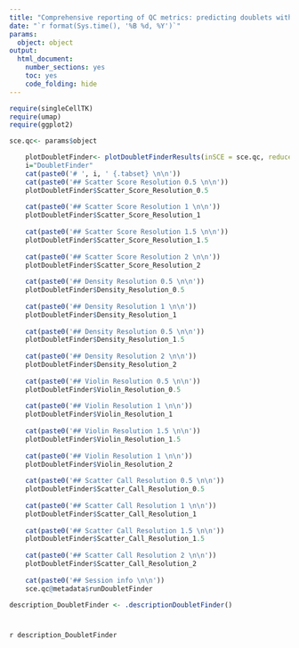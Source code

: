 ```yaml
---
title: "Comprehensive reporting of QC metrics: predicting doublets with doubletFinder"
date: "`r format(Sys.time(), '%B %d, %Y')`"
params: 
  object: object
output:
  html_document:
    number_sections: yes
    toc: yes
    code_folding: hide
---
```


```r
require(singleCellTK)
require(umap)
require(ggplot2)
```

```r
sce.qc<- params$object
```

```r
    plotDoubletFinder<- plotDoubletFinderResults(inSCE = sce.qc, reducedDimName = "UMAP")
    i="DoubletFinder"
    cat(paste0('# ', i, ' {.tabset} \n\n'))
    cat(paste0('## Scatter Score Resolution 0.5 \n\n'))
    plotDoubletFinder$Scatter_Score_Resolution_0.5
   
    cat(paste0('## Scatter Score Resolution 1 \n\n'))
    plotDoubletFinder$Scatter_Score_Resolution_1
   
    cat(paste0('## Scatter Score Resolution 1.5 \n\n'))
    plotDoubletFinder$Scatter_Score_Resolution_1.5
 
    cat(paste0('## Scatter Score Resolution 2 \n\n'))
    plotDoubletFinder$Scatter_Score_Resolution_2
    
    cat(paste0('## Density Resolution 0.5 \n\n'))
    plotDoubletFinder$Density_Resolution_0.5
    
    cat(paste0('## Density Resolution 1 \n\n'))
    plotDoubletFinder$Density_Resolution_1
    
    cat(paste0('## Density Resolution 0.5 \n\n'))
    plotDoubletFinder$Density_Resolution_1.5
 
    cat(paste0('## Density Resolution 2 \n\n'))
    plotDoubletFinder$Density_Resolution_2
  
    cat(paste0('## Violin Resolution 0.5 \n\n'))
    plotDoubletFinder$Violin_Resolution_0.5
    
    cat(paste0('## Violin Resolution 1 \n\n'))
    plotDoubletFinder$Violin_Resolution_1
    
    cat(paste0('## Violin Resolution 1.5 \n\n'))
    plotDoubletFinder$Violin_Resolution_1.5
 
    cat(paste0('## Violin Resolution 1 \n\n'))
    plotDoubletFinder$Violin_Resolution_2
    
    cat(paste0('## Scatter Call Resolution 0.5 \n\n'))
    plotDoubletFinder$Scatter_Call_Resolution_0.5
    
    cat(paste0('## Scatter Call Resolution 1 \n\n'))
    plotDoubletFinder$Scatter_Call_Resolution_1
    
    cat(paste0('## Scatter Call Resolution 1.5 \n\n'))
    plotDoubletFinder$Scatter_Call_Resolution_1.5
 
    cat(paste0('## Scatter Call Resolution 2 \n\n'))
    plotDoubletFinder$Scatter_Call_Resolution_2
    
    cat(paste0('## Session info \n\n'))
    sce.qc@metadata$runDoubletFinder
```


```r
description_DoubletFinder <- .descriptionDoubletFinder()
```

# {.unlisted .unnumbered .toc-ignore}
`r description_DoubletFinder`
